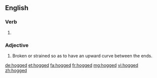 ==English==

===Verb===
{{head|en|verb form}}

# {{en-past of|hog}}

===Adjective===
{{en-adj}}

# {{label|en|nautical}} Broken or strained so as to have an upward curve between the ends.

[[de:hogged]]
[[et:hogged]]
[[fa:hogged]]
[[fr:hogged]]
[[mg:hogged]]
[[vi:hogged]]
[[zh:hogged]]